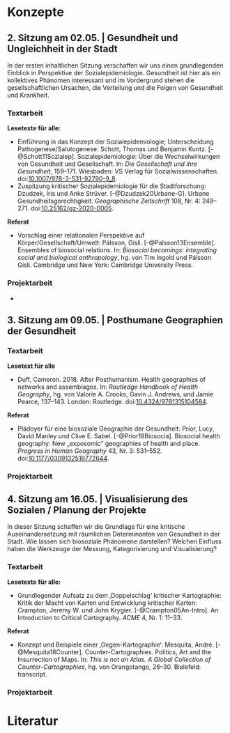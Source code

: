 # Konzepte {.unnumbered}

## 2. Sitzung am 02.05. | Gesundheit und Ungleichheit in der Stadt  {.unnumbered}

In der ersten inhaltlichen Sitzung verschaffen wir uns einen grundlegenden Einblick in Perspektive der Sozialepidemiologie. Gesundheit ist hier als ein kollektives Phänomen interessant und im Vordergrund stehen die gesellschaftlichen Ursachen, die Verteilung und die Folgen von Gesundheit und Krankheit.

### Textarbeit

**Lesetexte für alle:**

- Einführung in das Konzept der Sozialepidemiologie; Unterscheidung Pathogenese/Salutogenese: Schott, Thomas und Benjamin Kuntz. [-@Schott11Sozialep]. Sozialepidemiologie: Über die Wechselwirkungen von Gesundheit und Gesellschaft. In: *Die Gesellschaft und ihre Gesundheit*, 159--171. Wiesbaden: VS Verlag für Sozialwissenschaften. doi:[10.1007/978-3-531-92790-9_8](https://doi.org/10.1007/978-3-531-92790-9_8).
- Zuspitzung kritischer Sozialepidemiologie für die Stadtforschung: Dzudzek, Iris und Anke Strüver. [-@Dzudzek20Urbane-G]. Urbane Gesundheitsgerechtigkeit. *Geographische Zeitschrift* 108, Nr. 4: 249--271. doi:[10.25162/gz-2020-0005](https://doi.org/10.25162/gz-2020-0005).

**Referat**

- Vorschlag einer relationalen Perspektive auf Körper/Gesellschaft/Umwelt: Pálsson, Gı́sli. [-@Palsson13Ensemble]. Ensembles of biosocial relations. In: *Biosocial becomings: integrating social and biological anthropology*, hg. von Tim Ingold und Pálsson Gı́sli. Cambridge und New York: Cambridge University Press.  

### Projektarbeit

-


## 3. Sitzung am 09.05. | Posthumane Geographien der Gesundheit  {.unnumbered}




### Textarbeit

**Lesetext für alle**

- Duff, Cameron. 2018. After Posthumanism. Health geographies of networks and assemblages. In: *Routledge Handbook of Health Geography*, hg. von Valorie A. Crooks, Gavin J. Andrews, und Jamie Pearce, 137--143. London: Routledge. doi:[10.4324/9781315104584](https://doi.org/10.4324/9781315104584).

**Referat**

- Plädoyer für eine biosoziale Geographie der Gesundheit: Prior, Lucy, David Manley und Clive E. Sabel. [-@Prior18Biosocia]. Biosocial health geography: New „exposomic" geographies of health and place. *Progress in Human Geography* 43, Nr. 3: 531--552. doi:[10.1177/0309132518772644](https://doi.org/10.1177/0309132518772644).



### Projektarbeit



## 4. Sitzung am 16.05. | Visualisierung des Sozialen  / Planung der Projekte {.unnumbered}

In dieser Sitzung schaffen wir die Grundlage für eine kritische Auseinandersetzung mit räumlichen Determinanten von Gesundheit in der Stadt. Wie lassen sich biosoziale Phänomene darstellen? Welchen Einfluss haben die Werkzeuge der Messung, Kategorisierung und Visualisierung?

### Textarbeit

**Lesetexte für alle:**

- Grundlegender Aufsatz zu dem ‚Doppelschlag‘ kritischer Kartographie: Kritik der Macht von Karten und Entwicklung kritischer Karten: Crampton, Jeremy W. und John Krygier. [-@Crampton05An-Intro]. An Introduction to Critical Cartography. *ACME* 4, Nr. 1: 11--33.


**Referat**

- Konzept und Beispiele einer ‚Gegen-Kartographie‘: Mesquita, André. [-@Mesquita18Counter]. Counter-Cartographies. Politics, Art and the Insurrection of Maps. In: *This is not an Atlas. A Global Collection of Counter-Cartographies*, hg. von Orangotango, 26--30. Bielefeld: transcript.



### Projektarbeit




# Literatur
